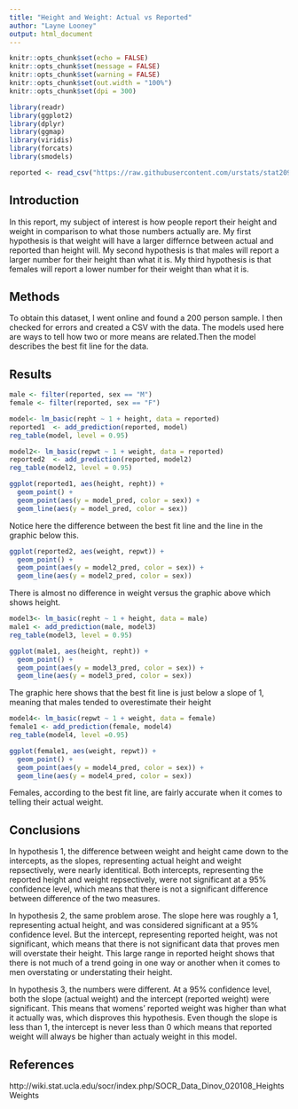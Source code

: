 ---
title: "Height and Weight: Actual vs Reported"
author: "Layne Looney"
output: html_document
---

```{r setup, include=FALSE, message=FALSE, warning=FALSE}
knitr::opts_chunk$set(echo = FALSE)
knitr::opts_chunk$set(message = FALSE)
knitr::opts_chunk$set(warning = FALSE)
knitr::opts_chunk$set(out.width = "100%")
knitr::opts_chunk$set(dpi = 300)

library(readr)
library(ggplot2)
library(dplyr)
library(ggmap)
library(viridis)
library(forcats)
library(smodels)
```

```{r}
reported <- read_csv("https://raw.githubusercontent.com/urstats/stat209-s18-llooney33/master/Stats201_project_C.csv")
```

## Introduction
In this report, my subject of interest is how people report their height and weight in comparison to what those numbers actually are. My first hypothesis is that weight will have a larger differnce between actual and reported than height will. My second hypothesis is that males will report a larger number for their height than what it is. My third hypothesis is that females will report a lower number for their weight than what it is.

## Methods
To obtain this dataset, I went online and found a 200 person sample. I then checked for errors and created a CSV with the data. The models used here are ways to tell how two or more means are related.Then the model describes the best fit line for the data.

## Results
```{r}
male <- filter(reported, sex == "M")
female <- filter(reported, sex == "F")
```


```{r}
model<- lm_basic(repht ~ 1 + height, data = reported)
reported1  <- add_prediction(reported, model)
reg_table(model, level = 0.95)
```


```{r}
model2<- lm_basic(repwt ~ 1 + weight, data = reported)
reported2  <- add_prediction(reported, model2)
reg_table(model2, level = 0.95)
```
```{r}
ggplot(reported1, aes(height, repht)) +
  geom_point() +
  geom_point(aes(y = model_pred, color = sex)) +
  geom_line(aes(y = model_pred, color = sex))

```
Notice here the difference between the best fit line and the line in the graphic below this.

```{r}
ggplot(reported2, aes(weight, repwt)) +
  geom_point() +
  geom_point(aes(y = model2_pred, color = sex)) +
  geom_line(aes(y = model2_pred, color = sex))
```
There is almost no difference in weight versus the graphic above which shows height. 
```{r}
model3<- lm_basic(repht ~ 1 + height, data = male)
male1 <- add_prediction(male, model3)
reg_table(model3, level = 0.95)
```

```{r}
ggplot(male1, aes(height, repht)) +
  geom_point() +
  geom_point(aes(y = model3_pred, color = sex)) +
  geom_line(aes(y = model3_pred, color = sex))
```
The graphic here shows that the best fit line is just below a slope of 1, meaning that males tended to overestimate their height
```{r}
model4<- lm_basic(repwt ~ 1 + weight, data = female)
female1 <- add_prediction(female, model4)
reg_table(model4, level =0.95)
```

```{r}
ggplot(female1, aes(weight, repwt)) +
  geom_point() +
  geom_point(aes(y = model4_pred, color = sex)) +
  geom_line(aes(y = model4_pred, color = sex))
```
Females, according to the best fit line, are fairly accurate when it comes to telling their actual weight.

## Conclusions
In hypothesis 1, the difference between weight and height came down to the intercepts, as the slopes, representing actual height and weight repsectively, were nearly identitical. Both intercepts, representing the reported height and weight repsectively, were not significant at a 95% confidence level, which means that there is not a significant difference between difference of the two measures. 

In hypothesis 2, the same problem arose. The slope here was roughly a 1, representing actual height, and was considered significant at a 95% confidence level. But the intercept, representing reported height, was not significant, which means that there is not significant data that proves men will overstate their height. This large range in reported height shows that there is not much of a trend going in one way or another when it comes to men overstating or understating their height. 

In hypothesis 3, the numbers were different. At a 95% confidence level, both the slope (actual weight) and the intercept (reported weight) were significant. This means that womens' reported weight was higher than what it actually was, which disproves this hypothesis. Even though the slope is less than 1, the intercept is never less than 0 which means that reported weight will always be higher than actualy weight in this model. 


## References


http://wiki.stat.ucla.edu/socr/index.php/SOCR_Data_Dinov_020108_HeightsWeights

